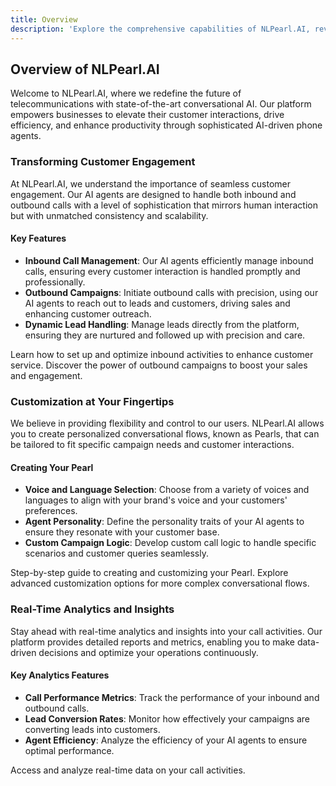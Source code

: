 ```yaml
---
title: Overview
description: 'Explore the comprehensive capabilities of NLPearl.AI, revolutionizing telecommunications with advanced conversational AI.'
---
```



## Overview of NLPearl.AI

Welcome to NLPearl.AI, where we redefine the future of telecommunications with state-of-the-art conversational AI. Our platform empowers businesses to elevate their customer interactions, drive efficiency, and enhance productivity through sophisticated AI-driven phone agents.

### Transforming Customer Engagement

At NLPearl.AI, we understand the importance of seamless customer engagement. Our AI agents are designed to handle both inbound and outbound calls with a level of sophistication that mirrors human interaction but with unmatched consistency and scalability.

#### Key Features

- **Inbound Call Management**: Our AI agents efficiently manage inbound calls, ensuring every customer interaction is handled promptly and professionally.
- **Outbound Campaigns**: Initiate outbound calls with precision, using our AI agents to reach out to leads and customers, driving sales and enhancing customer outreach.
- **Dynamic Lead Handling**: Manage leads directly from the platform, ensuring they are nurtured and followed up with precision and care.

<CardGroup cols={2}>
  <Card
    title="Inbounds"
    icon="phone"
    href="/pages/inbound"
  >
    Learn how to set up and optimize inbound activities to enhance customer service.
  </Card>
  <Card
    title="Outbounds"
    icon="square-phone-flip"
    href="/pages/outbound"
  >
    Discover the power of outbound campaigns to boost your sales and engagement.
  </Card>
</CardGroup>

### Customization at Your Fingertips

We believe in providing flexibility and control to our users. NLPearl.AI allows you to create personalized conversational flows, known as Pearls, that can be tailored to fit specific campaign needs and customer interactions.

#### Creating Your Pearl

- **Voice and Language Selection**: Choose from a variety of voices and languages to align with your brand's voice and your customers' preferences.
- **Agent Personality**: Define the personality traits of your AI agents to ensure they resonate with your customer base.
- **Custom Campaign Logic**: Develop custom call logic to handle specific scenarios and customer queries seamlessly.

<CardGroup cols={2}>
  <Card
    title="Create Pearl"
    icon="gem"
    href="/pages/create_pearl"
  >
    Step-by-step guide to creating and customizing your Pearl.
  </Card>
  <Card
    title="Custom Pearl"
    icon="sitemap"
    href="/pages/custom_pearl"
  >
    Explore advanced customization options for more complex conversational flows.
  </Card>
</CardGroup>

### Real-Time Analytics and Insights

Stay ahead with real-time analytics and insights into your call activities. Our platform provides detailed reports and metrics, enabling you to make data-driven decisions and optimize your operations continuously.

#### Key Analytics Features

- **Call Performance Metrics**: Track the performance of your inbound and outbound calls.
- **Lead Conversion Rates**: Monitor how effectively your campaigns are converting leads into customers.
- **Agent Efficiency**: Analyze the efficiency of your AI agents to ensure optimal performance.

<CardGroup cols={1}>
  <Card
    title="Calls & Analytics"
    icon="chart-bar"
    href="/pages/calls"
  >
    Access and analyze real-time data on your call activities.
  </Card>
  
</CardGroup>
